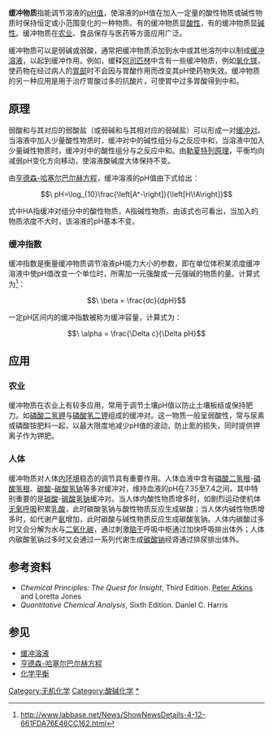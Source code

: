 {{NoteTA
|1=zh-cn:勒夏特列;zh-tw:勒沙特列;
}}
'''缓冲物质'''指能调节溶液的[[pH值|pH值]]，使溶液的pH值在加入一定量的酸性物质或碱性物质时保持恒定或小范围变化的一种物质。有的缓冲物质显[[酸性|酸性]]，有的缓冲物质显[[碱性|碱性]]。缓冲物质在[[农业|农业]]、食品保存与医药等方面应用广泛。

缓冲物质可以是弱碱或弱酸，通常把缓冲物质添加到水中或其他溶剂中以制成[[缓冲溶液|缓冲溶液]]，以起到缓冲作用。例如，缓释[[阿司匹林|阿司匹林]]中含有一些缓冲物质，例如[[氧化镁|氧化镁]]，使药物在经过病人的[[胃部|胃部]]时不会因与胃酸作用而改变其pH使药物失效。缓冲物质的另一种应用是用于治疗胃酸过多的抗酸片，可使胃中过多胃酸得到中和。
==原理==
弱酸和与其对应的弱酸盐（或弱碱和与其相对应的弱碱盐）可以形成一对[[缓冲对|缓冲对]]。当溶液中加入少量酸性物质时，缓冲对中的碱性组分与之反应中和，当溶液中加入少量碱性物质时，缓冲对中的酸性组分与之反应中和。由[[勒夏特列原理|勒夏特列原理]]，平衡均向减弱pH变化方向移动，使溶液酸碱度大体保持不变。

由[[亨德森-哈塞尔巴尔赫方程|亨德森-哈塞尔巴尔赫方程]]，缓冲溶液的pH值由下式给出：

:<math>\ pH=\log_{10}\frac{\left[A^-\right]}{\left[H\!A\right]}</math>

式中HA指缓冲对组分中的酸性物质，A指碱性物质。由该式也可看出，当加入的物质浓度不大时，该溶液的pH基本不变。

===缓冲指数===
缓冲指数是衡量缓冲物质调节溶液pH能力大小的参数，即在单位体积某浓度缓冲溶液中使pH值改变一个单位时，所需加一元强酸或一元强碱的物质的量。计算式为<ref>http://www.labbase.net/News/ShowNewsDetails-4-12-661FDA76E46CC162.html</ref>：

:<math>\ \beta = \frac{dc}{dpH}</math>

一定pH区间内的缓冲指数被称为缓冲容量，计算式为：

:<math>\ \alpha = \frac{\Delta c}{\Delta pH}</math>

==应用==
===农业===
缓冲物质在农业上有较多应用，常用于调节土壤pH值以防止土壤板结或保持肥力。如[[磷酸二氢钾|磷酸二氢钾]]与[[磷酸氢二钾|磷酸氢二钾]]组成的缓冲对。这一物质一般呈弱酸性，常与尿素或磷酸铵肥料一起，以最大限度地减少pH值的波动，防止氮的损失，同时提供钾离子作为钾肥。
===人体===
缓冲物质对人体[[内环境|内环境]]稳态的调节具有重要作用。人体血液中含有[[磷酸二氢根|磷酸二氢根]]-[[磷酸氢根|磷酸氢根]]、[[碳酸|碳酸]]-[[碳酸氢钠|碳酸氢钠]]等多对缓冲对，维持血液的pH在7.35至7.4之间。其中特别重要的是[[碳酸|碳酸]]-[[碳酸氢钠|碳酸氢钠]]缓冲对。当人体内酸性物质增多时，如剧烈运动使机体[[无氧呼吸|无氧呼吸]]积累[[乳酸|乳酸]]，此时碳酸氢钠与酸性物质反应生成碳酸；当人体内碱性物质增多时，如代谢产[[氨|氨]]增加，此时碳酸与碱性物质反应生成碳酸氢钠。人体内碳酸过多时又会分解为水与[[二氧化碳|二氧化碳]]，通过刺激[[脑干|脑干]]呼吸中枢通过加快呼吸排出体外；人体内碳酸氢钠过多时又会通过一系列代谢生成[[碳酸钠|碳酸钠]]经肾通过排尿排出体外。
==参考资料==
{{reflist}}
*''Chemical Principles: The Quest for Insight'', Third Edition. [[Peter_Atkins|Peter Atkins]] and Loretta Jones
*''Quantitative Chemical Analysis'', Sixth Edition. Daniel C. Harris

==参见==
*[[缓冲溶液|缓冲溶液]]
*[[亨德森-哈塞尔巴尔赫方程|亨德森-哈塞尔巴尔赫方程]]
*[[化学平衡|化学平衡]]
{{化学平衡}}

[[Category:无机化学|Category:无机化学]]
[[Category:酸碱化学|Category:酸碱化学]]
[[Category:缓冲液|*]]